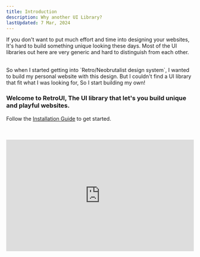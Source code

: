 ```yaml
---
title: Introduction
description: Why another UI Library?
lastUpdated: 7 Mar, 2024
---
```


If you don't want to put much effort and time into designing your websites, It's hard to build something unique looking these days.
Most of the UI libraries out here are very generic and hard to distinguish from each other.

<br />
So when I started getting into `Retro/Neobrutalist design system`, I wanted to
build my personal website with this design. But I couldn't find a UI library
that fit what I was looking for, So I start building my own!

<br />

### Welcome to RetroUI, The UI library that let's you build unique and playful websites.

Follow the [Installation Guide](/docs/install) to get started.

<br />
<br />

<div className="max-w-xl">
  <iframe
    width="100%"
    height="300px"
    src="https://www.youtube.com/embed/7goHwy6k3gU?si=jwBAOm4ls_QtnN5r"
    title="YouTube video player"
    frameborder="0"
    allow="accelerometer; autoplay; clipboard-write; encrypted-media; gyroscope; picture-in-picture; web-share"
    referrerpolicy="strict-origin-when-cross-origin"
    allowfullscreen
  ></iframe>
</div>
